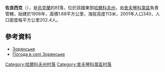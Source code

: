 {{coord|49|42|43|N|37|10|50|E|scale:100000_region:UA|display=title}}

'''佐良西克'''（{{lang-uk|Зорянське}}），是[[烏克蘭|烏克蘭]]的村落，位於該國東部[[哈爾科夫州|哈爾科夫州]]，由[[舍夫琴科韋區|舍夫琴科韋區]]負責管轄，始建於1906年，面積1.68平方公里，海拔高度113米，2001年人口340，人口密度每平方公里202.4人。

==參考資料==
* [http://w1.c1.rada.gov.ua/pls/z7502/A005?rdat1=09.01.2009&rf7571=34194 Зорянське]{{dead link|date=2017年11月 |bot=InternetArchiveBot |fix-attempted=yes }}
* [http://weather.in.ua/ua/har'kovskaja/9185 Погода в селі Зорянське]{{Wayback|url=http://weather.in.ua/ua/har'kovskaja/9185 |date=20160323025313 }}

{{DEFAULTSORT:Зорянське}}
[[Category:哈爾科夫州村落|Category:哈爾科夫州村落]]
[[Category:舍夫琴科韋區村落|Category:舍夫琴科韋區村落]]


{{Kharkiv-geo-stub}}